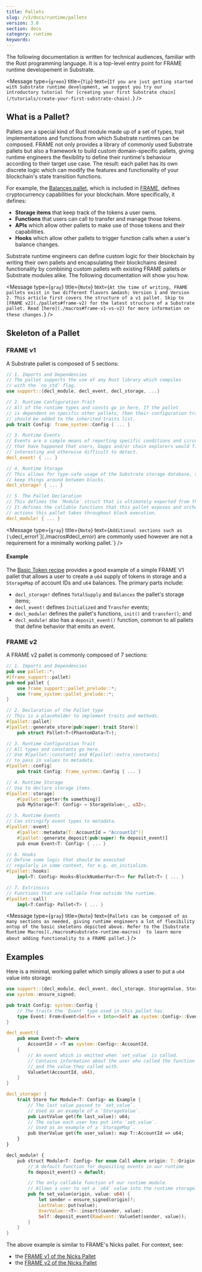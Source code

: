```yaml
---
title: Pallets
slug: /v3/docs/runtime/pallets
version: 3.0 
section: docs
category: runtime
keywords:
---
```


The following documentation is written for technical audiences, familiar with the Rust programming
language. It is a top-level entry point for FRAME runtime developement in Substrate.

<Message
  type={`green`}
  title={`Tip`}
  text={`If you are just getting started with Substrate runtime development, we suggest you try
  our introductory tutorial for
  [creating your first Substrate chain](/tutorials/create-your-first-substrate-chain).`}
/>

## What is a Pallet?

Pallets are a special kind of Rust module made up of a set of types, trait implementations and functions
from which Substrate runtimes can be composed. FRAME not only
provides a library of commonly used Substrate pallets but also a framework to build custom domain-specific
pallets, giving runtime engineers the flexibility to define their runtime's behaviour according to their
target use case. The result: each pallet has its own discrete logic which can modify the features and
functionality of your blockchain's state transition functions.

For example, the [Balances pallet](https://github.com/paritytech/substrate/tree/master/frame/balances), which is included in [FRAME](./frame), defines cryptocurrency capabilities for your blockchain. More specifically, it
defines:

- **Storage items** that keep track of the tokens a user owns.
- **Functions** that users can call to transfer
  and manage those tokens.
- **APIs** which allow other pallets to make use of those tokens and their capabilities.
- **Hooks**
  which allow other pallets to trigger function calls when a user's balance changes.

Substrate runtime engineers can define custom logic for their blockchain by writing their own pallets and encapsulating their blockchains desired functionality by combining custom pallets with existing FRAME pallets or Substrate modules alike. The following documentation will show you how.

<Message
  type={`gray`}
  title={`Note`}
  text={`At the time of writing, FRAME pallets exist in two different flavors &mdash; Version 1 and Version 2. This article first covers the structure of a v1 pallet. Skip to [FRAME v2](./pallets#frame-v2) for the latest structure of a Substrate pallet. Read [here](./macros#frame-v1-vs-v2) for more information on these changes.`}
/>

## Skeleton of a Pallet

### FRAME v1

A Substrate pallet is composed of 5 sections:

```rust
// 1. Imports and Dependencies
// The pallet supports the use of any Rust library which compiles
// with the `no_std` flag.
use support::{decl_module, decl_event, decl_storage, ...}

// 2. Runtime Configuration Trait
// All of the runtime types and consts go in here. If the pallet
// is dependent on specific other pallets, then their configuration traits
// should be added to the inherited traits list.
pub trait Config: frame_system::Config { ... }

// 3. Runtime Events
// Events are a simple means of reporting specific conditions and circumstances
// that have happened that users, Dapps and/or chain explorers would find
// interesting and otherwise difficult to detect.
decl_event! { ... }

// 4. Runtime Storage
// This allows for type-safe usage of the Substrate storage database, so you can
// keep things around between blocks.
decl_storage! { ... }

// 5. The Pallet Declaration
// This defines the `Module` struct that is ultimately exported from this pallet.
// It defines the callable functions that this pallet exposes and orchestrates
// actions this pallet takes throughout block execution.
decl_module! { ... }
```

<Message
  type={`gray`}
  title={`Note`}
  text={`Additional sections such as [\`decl_error!\`](./macros#decl_error) are commonly 
  used however are not a requirement for a minimally working pallet.`}
/>

#### Example

The [Basic Token recipe](https://substrate.dev/recipes/basic-token.html) provides a good example of a simple FRAME V1 pallet that allows a user to create a `u64` supply of tokens in storage and a `StorageMap` of account IDs and `u64` balances. The primary parts include:

- `decl_storage!` defines `TotalSupply` and `Balances` the pallet's storage items;
- `decl_event!` defines `Initialized` and `Transfer` events;
- `decl_module!` defines the pallet's functions, `init()` and `transfer()`; and
- `decl_module!` also has a `deposit_event()` function, common to all pallets that define behavior that emits an event.

### FRAME v2

A FRAME v2 pallet is commonly composed of 7 sections:

```rust
// 1. Imports and Dependencies
pub use pallet::*;
#[frame_support::pallet]
pub mod pallet {
	use frame_support::pallet_prelude::*;
	use frame_system::pallet_prelude::*;
}

// 2. Declaration of the Pallet type
// This is a placeholder to implement traits and methods.
#[pallet::pallet]
#[pallet::generate_store(pub(super) trait Store)]
	pub struct Pallet<T>(PhantomData<T>);

// 3. Runtime Configuration Trait
// All types and constants go here.
// Use #[pallet::constant] and #[pallet::extra_constants]
// to pass in values to metadata.
#[pallet::config]
	pub trait Config: frame_system::Config { ... }

// 4. Runtime Storage
// Use to declare storage items.
#[pallet::storage]
	#[pallet::getter(fn something)]
	pub MyStorage<T: Config> = StorageValue<_, u32>;

// 5. Runtime Events
// Can stringify event types to metadata.
#[pallet::event]
	#[pallet::metadata(T::AccountId = "AccountId")]
	#[pallet::generate_deposit(pub(super) fn deposit_event)]
	pub enum Event<T: Config> { ... }

// 6. Hooks
// Define some logic that should be executed
// regularly in some context, for e.g. on_initialize.
#[pallet::hooks]
	impl<T: Config> Hooks<BlockNumberFor<T>> for Pallet<T> { ... }

// 7. Extrinsics
// Functions that are callable from outside the runtime.
#[pallet::call]
	impl<T:Config> Pallet<T> { ... }

```

<Message
  type={`gray`}
  title={`Note`}
  text={`Pallets can be composed of as many sections as needed, giving runtime engineers a lot of flexibility ontop of the basic skeletons depicted above. Refer to the [Substrate Runtime Macros](./macros#substrate-runtime-macros) 
  to learn more about adding functionality to a FRAME pallet.`}
/>

## Examples

Here is a minimal, working pallet which simply allows a user to put a `u64` value into storage:

```rust
use support::{decl_module, decl_event, decl_storage, StorageValue, StorageMap};
use system::ensure_signed;

pub trait Config: system::Config {
	// The traits the `Event` type used in this pallet has.
	type Event: From<Event<Self>> + Into<<Self as system::Config>::Event>;
}

decl_event!{
	pub enum Event<T> where
		AccountId = <T as system::Config>::AccountId,
	{
		// An event which is emitted when `set_value` is called.
		// Contains information about the user who called the function
		// and the value they called with.
		ValueSet(AccountId, u64),
	}
}

decl_storage! {
	trait Store for Module<T: Config> as Example {
		// The last value passed to `set_value`.
		// Used as an example of a `StorageValue`.
		pub LastValue get(fn last_value): u64;
		// The value each user has put into `set_value`.
		// Used as an example of a `StorageMap`.
		pub UserValue get(fn user_value): map T::AccountId => u64;
	}
}

decl_module! {
	pub struct Module<T: Config> for enum Call where origin: T::Origin {
		// A default function for depositing events in our runtime
		fn deposit_event() = default;

		// The only callable function of our runtime module.
		// Allows a user to set a `u64` value into the runtime storage.
		pub fn set_value(origin, value: u64) {
			let sender = ensure_signed(origin)?;
			LastValue::put(value);
			UserValue::<T>::insert(&sender, value);
			Self::deposit_event(RawEvent::ValueSet(sender, value));
		}
	}
}
```

The above example is similar to FRAME's Nicks pallet. For context, see:

- the [FRAME v1 of the Nicks Pallet](https://github.com/paritytech/substrate/blob/master/frame/nicks/src/lib.rs)
- the [FRAME v2 of the Nicks Pallet](https://github.com/paritytech/substrate/blob/gui-seminar-pallet-migration-nicks-after/frame/nicks/src/lib.rs)

